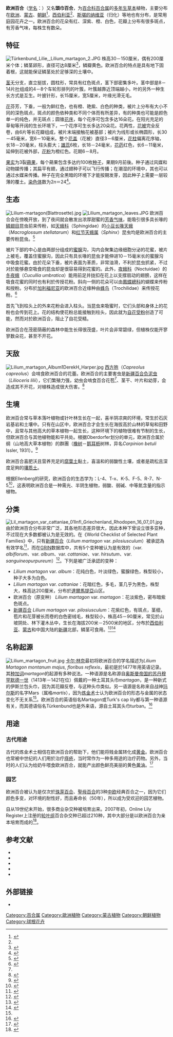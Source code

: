 {{Speciesbox
| status = 
| status_system = 
| image = Türkenbund Lilie, Lilium martagon.JPG
| image_width = 280px
| image_caption = 攝於[[奧地利|奧地利]][[多恩比恩|多恩比恩]]海拔1,456米的[[施陶芬山|施陶芬山]]腳下的欧洲百合（''L. m.'' var. ''martagon''）
| genus = Lilium sect. Martagon
| species = martagon
| authority = [[卡尔·林奈|L.]]
| subdivision_ranks = [[变种|变种]]
| subdivision =
<center>[[#分类|参见本文]]。</center>
}}

'''欧洲百合'''（[[学名|学名]]：{{lang|la|''Lilium martagon''}}）又名'''頭巾百合'''，为[[百合科|百合科]][[百合属|百合属]]的[[多年生|多年生]][[草本|草本]]植物，主要分布在[[欧洲|欧洲]]、[[蒙古|蒙古]]、[[朝鲜|朝鲜]]<ref>{{cite web| url =http://www.bioinfo.cn/db05/KmzwSpecies.php?action=view&id=25266| title =欧洲百合| work =《中国高等植物数据库全库》| publisher =中国科学院微生物研究所| author =昆明植物研究所| accessdate =2009-04-27| language =zh-cn| deadurl =yes| archiveurl =https://web.archive.org/web/20160305080847/http://www.bioinfo.cn/db05/KmzwSpecies.php?action=view&id=25266| archivedate =2016-03-05}}</ref>，[[西伯利亚|西伯利亚]]<ref name="cvh156"/>、[[斯堪的纳维亚|斯堪的纳维亚]]（归化）等地也有分布，是常用庭园花卉之一。欧洲百合的花朵有红、深紫、橙、白色，花瓣上分布有很多斑点，有芳香气味，每株生有数朵。

== 特征 ==
[[File:Türkenbund_Lilie,_Lilium_martagon_2.JPG|thumb]]
株高30－150厘米，偶有200厘米个体；鳞茎卵形，直径可达8厘米<ref name="SJS" >{{cite book |author=Simon, Jelitto, Schacht |title= Die Freiland – Schmuckstauden |year=1990|publisher=Ulmer |language=de|isbn=3-8001-6378-0 |pages=567|series=2 |accessdate= 2010年4月26日}}</ref>，鳞瓣黄色。欧洲百合的特点是具有地下固着根，这就能保证鳞茎处於足够深的土壤中。

[[茎|茎]]无分支，直立挺拔，圆柱形，常具有红色斑点，茎下部密集多叶。茎中部是8－14片[[叶|叶]]组成的4－8个车轮形排列的叶簇，叶簇越靠近顶端越小，叶的另外一种生长方式是互生。叶披针形，长15厘米，宽5厘米，叶缘光滑无毛。

[[花|花]]芬芳，下垂，一般为鲜红色，也有橙、艳紫、白色的种类，被片上分布有大小不同的深色斑点，斑点的颜色依种类和不同个体而有所差异，有的种类也可能是颜色单一的纯色，并无斑点；圆锥[[花序|花序]]，每个花序可包含多达16朵花。在阳光充足的草甸等开阔的生长环境下，一个花序可生长多达20朵花。花两性，[[花被|花被]]完全反卷，由6片等长花瓣组成，被片末端接触花被基部；被片为线形或长椭圆形，长30－45毫米，宽6－10毫米。整个[[花盖|花盖]]（花被）直径3－6厘米，[[花柱|花柱]]偏离花序轴，长18－20毫米，柱头膨大；[[雄蕊|雄蕊]]6枚，长18－24毫米，[[花药|花药]]红色，长6－11毫米，延伸到花被外部，[[花粉|花粉]]为橙红色。花期6－8月。

[[果实|果实]]为3裂[[蒴果|蒴果]]，每个蒴果包含多达约100枚[[种子|种子]]，果期9月前後。种子通过风媒和动物媒传播；其扁平有翅，通过翅种子可以飞行传播；在潮湿的环境中，其也可以通过水媒来传播。种子在完全黑暗的环境下才能按期发芽，因此种子上需要一层较薄的覆土。[[染色体|染色体]]数为2''n''＝24<ref name="Oberdorfer">{{cite book |author=Erich Oberdorfer |title=Pflanzensoziologische Exkursionsflora |year=2001|publisher=Ulmer|location=Stuttgart|edition=8 |language=de|isbn=3-8001-3131-5|accessdate= 2010年4月26日}}</ref>。

== 生态 ==
[[File:Lilium-martagon(Blattrosette).jpg|thumb]]
[[File:Lilium_martagon_leaves.JPG|thumb]]
欧洲百合会在傍晚开放，到了夜间就会散发出浓厚甜蜜的[[香味|芳香气味]]，能吸引很多具长喙的[[鳞翅目|鳞翅目]]昆虫前来传粉，如[[天蛾科|天蛾科]]（Sphingidae）的[[小豆长喙天蛾|小豆长喙天蛾]]（''Macroglossum stellatarum''）和[[红节天蛾属|红节天蛾属]]（''Sphinx''）昆虫均是欧洲百合的主要传粉昆虫。<ref name="Hess">{{cite book |author=Dieter Heß |title=Alpenblumen: Erkennen, Verstehen, Schützen|year=2001|publisher=Verlag Eugen Ulmer| location=Stuttgart |language=de|isbn=3-8001-3243-5|accessdate= 2010年4月26日}}</ref>

被片下部的中心是由两部分组成的[[蜜腺|蜜腺]]沟，沟内会聚集边缘细胞分泌的花蜜，被片上被毛，覆盖住蜜腺沟，因此只有具长喙的昆虫才能伸进10－15毫米长的蜜腺沟中吸食花蜜。由於花朵下垂，被片表面为革质，非常油滑，不利於昆虫抓紧，不过对於能够悬空吸食的昆虫却是很容易得到花蜜的。此外，[[夜蛾科|夜蛾科]]（Noctuidae）的[[冬夜蛾|冬夜蛾]]（''Cucullia umbratica''）能用前足并拢扣在花上以支撑扇动的翅膀，这样在吸食花蜜的同时也有利於传授花粉。斜向一侧的花朵可以由[[鳳蝶總科|鳳蝶總科]]的蝴蝶来传粉和授粉。分布於[[加利福尼亚|加利福尼亚]]的欧洲百合近缘种由[[蜂鸟|蜂鸟]]（Trochilidae）来传授花粉。<ref name="Duell">{{cite book |author=Ruprecht Düll|coauthors=Herfried Kutzelnigg |title=Taschenlexikon der Pflanzen Deutschlands |year=2005|language=de|isbn=3-494-01397-7|accessdate= 2010年4月26日}}</ref>

首先飞到柱头上的外来花粉会进入柱头。当昆虫来吸蜜时，它们头部和身体上的花粉也会传到花上。花的结构使花粉总能接触到柱头，因此就为[[自花受粉|自花受粉]]创造了可能，然而对於欧洲百合，{{link-en|植物自交不亲和性|Self-incompatibility in plants}}阻止了自花受精。

欧洲百合在茂密荫蔽的森林中能生长得很茂盛，叶片会非常碧绿，但植株仅能开寥寥数朵花，甚至不开花。

== 天敌 ==
[[File:Lilium_martagon_Album1DerekH_Harper.jpg|thumb]]
[[西方狍|西方狍]]（''Capreolus capreolus''）会啃食欧洲百合的花蕾。欧洲百合的主要害虫是[[新疆百合负泥虫|新疆百合负泥虫]]（''Lilioceris lilii''），它们繁殖力强，幼虫会啃食百合花苞<ref name="Duell" />、茎干、叶片和幼芽，会造成其不开花，对植株造成很大伤害。<ref>{{cite web|url=http://news.china-flower.com/paper/papernewsinfo.asp?n_id=207894|title=警惕百合负泥虫的危害|publisher=中国花卉报|date=2009-05-15|accessdate=2010-04-26|language=zh-cn}}{{Dead link|date=2019年11月 |bot=InternetArchiveBot |fix-attempted=yes }}</ref>

== 生境 ==
欧洲百合常与草本落叶植物或针叶林生长在一起，喜半阴凉爽的环境，常生於石灰岩基岩和土壤中。只有在山区中，欧洲百合才会生长在海拔高於山林的草甸和田野中，且常与其他高大的草本植物一起生长，这种环境下的植物很难有节制的生长，但欧洲百合与其他植物能和平共处。根据Oberdorfer划分的{{link-en|植物社会学|Phytosociology}}单元，欧洲百合属於{{lang|la|''Betulo-Adenostyletea'' (et. Br.-Bl. Tx. 1943)}}纲（山地高大草本植物）的{{lang|la|''Carpinion betuli'' (Oberd., 1953)}}群團（[[橡树|橡树]]－[[鹅耳枥|鹅耳枥]]树林，异名''Carpinion betuli'' Issler, 1931）。<ref>{{cite book |author=Werner Rothmaler |title=Exkursionsflora von Deutschland Gefäßpflanzen: Grundband|edition=18|publisher=Spektrum Akademischer Verlag |year=2002|pages=504|language=de|isbn=3-8274-1359-1|accessdate= 2010年4月26日}}</ref>

欧洲百合喜肥沃且营养充足的[[腐葉土|腐葉土]]黏土，喜溫和的弱酸性土壤，或者是疏松且深度足夠的[[壤质土|壤质土]]。

根据Ellenberg的研究，欧洲百合的生态学{{link-de|植物指示值|Zeigerwerte nach Ellenberg}}为：L-4、T-x、K-5、F-5、R-7、N-5<ref>{{cite web |url=http://www.uni-jena.de/data/unijena_/faculties/bio_pharm/inst_oeko/ag_plant/Kap_10.pdf |title=Vorlesungsscript |publisher=Uni Jena |accessdate=2009-04-27 |language=de |deadurl=yes |archiveurl=https://web.archive.org/web/20090916155838/http://www.uni-jena.de/data/unijena_/faculties/bio_pharm/inst_oeko/ag_plant/Kap_10.pdf |archivedate=2009-09-16 }}</ref>，这表明欧洲百合是一种需光、半阴生植物，弱酸、弱碱、中等氮含量的指示植物。

== 分类 ==
[[File:Lil_martagon_var_cattaniae_01Infl_Griechenland_Rhodopen_16_07_01.jpg|thumb]]
由於欧洲百合分布非常广泛，其各地形态差异很大，因此本种下曾设立很多亚种，不过现在大多数都被认为是无效的。在《World Checklist of Selected Plant Families》中，只有[[新疆百合|新疆百合]]（''Lilium martagon'' var. ''pilosiusculum''）被承認為有效学名<ref>{{cite web | url = http://www.kew.org/wcsp/ | title = World Checklist of Liliaceae | work =World Checklist of Selected Plant Families  | publisher = The Board of Trustees of the Royal Botanic Gardens, Kew | author = Govaerts, R., Dransfield, J., Zona, S. F, Hodel, D. R. & Henderson, A. | accessdate = 2009-04-27| language=en}}</ref>，而在[[GRIN|GRIN]]数据库中，共有5个变种被认为是有效的（var. ''albiflorum''、var. ''album''、var. ''cattaniae''、var. ''hirsutum''、var. ''sanguineopurpureum''）<ref>{{cite web | url = http://www.ars-grin.gov/cgi-bin/npgs/html/taxon.pl?22185 | title = ''Lilium martagon'' | author = [[GRIN|GRIN]] Taxonomy for Plants | publisher = [[美国农业部|USDA]], ARS, National Genetic Resources Program, National Germplasm Resources Laboratory, Beltsville, Maryland | accessdate = 2009-04-27 | language = en | archive-date = 2012-11-02 | archive-url = https://web.archive.org/web/20121102053551/http://www.ars-grin.gov/cgi-bin/npgs/html/taxon.pl?22185 | dead-url = no }}</ref>。下列是被广泛承認的变种：
* ''Lilium martagon'' var. ''album''：花纯白色，叶淡绿色，蜜腺绿色，株型较小，种子大多为白色。
* ''Lilium martagon'' var. ''cattaniae''：花暗红色，多毛，茎几乎为黑色，株型大，株高达200厘米，分布於[[達爾馬提亞|達爾馬提亞]]山区。
* 欧洲百合（原变种） ''Lilium martagon'' var. ''martagon''：花淡紫色，密布暗紫色斑点。
* [[新疆百合|新疆百合]] ''Lilium martagon'' var. ''pilosiusculum''：花紫红色，有斑点，茎细，苞片和花芽被长而卷的白色密绒毛，株型较小，株高45－90厘米，常见於山坡阴处、林下灌木丛中，生长在海拔200米－2500米的地区，分布於[[西伯利亚|西伯利亚]]、[[蒙古|蒙古]]和中国大陆的[[新疆|新疆]]北部，鳞茎可食用。<ref name="cvh156">{{cite book|editor=[[吴征镒|吴征镒]]、洪德元|title=中国植物志 第14卷|url=http://www.cvh.org.cn/zhiwuzhi/page/14/156a.pdf|year=1980|publisher=科学出版社|location=北京|language=zh-cn|pages=156|accessdate=2010年4月26日}}{{dead link|date=2018年1月 |bot=InternetArchiveBot |fix-attempted=yes }}</ref><ref>{{cite web| url =http://www.bioinfo.cn/db05/KmzwSpecies.php?action=view&id=12440| title =新疆百合（变种）| work =《中国高等植物数据库全库》| publisher =中国科学院微生物研究所| author =昆明植物研究所| accessdate =2009-02-25| language =zh-cn| archive-date =2018-06-28| archive-url =https://web.archive.org/web/20180628204035/http://www.bioinfo.cn/db05/KmzwSpecies.php?action=view| dead-url =yes}}</ref>

== 名称起源 ==
[[File:Lilium_martagon_fruit.jpg|thumb]]
[[卡尔·林奈|卡尔·林奈]]最初将欧洲百合的学名描述为''Lilium Martagon montanum majus, floribus reflexis''，最初是於1477年用英语记录。其[[种加词|种加词]]''martagon''的起源有多种说法。一种语源是名称源自[[穆罕默德一世_(奥斯曼帝国)|奥斯曼帝国的苏丹穆罕默德一世]]（1413年－1421在位）佩戴的一种土耳其头巾''martagan''，是一种新式的伊斯兰包头巾，因为其花瓣反卷，与这种头巾类似。另一语源是名称来自战神[[玛尔斯|玛尔斯]]的名字Mars（属格''martis''），因为[[炼金术|炼金术]]士认为欧洲百合的形态与金属的状态变化不无关系<ref name="Hess" />。欧洲百合的英语俗名Martagon或Turk's cap lily都与第一种语源有关，而其德语俗名Türkenbund也是外来语，源自土耳其头巾turban。<ref name="Genaust">{{cite book|author=Helmut Genaust|title=Etymologisches Wörterbuch der botanischen Pflanzennamen|location=Basel|publisher=Birkhäuser|edition=3|year=1996|language=de|isbn=3-937872-16-7|accessdate= 2010年4月26日}}</ref>

== 用途 ==
=== 古代用途 ===
古代的炼金术士相信在欧洲百合的帮助下，他们能将贱金属转化成[[黄金|黄金]]。欧洲百合也常被中世纪的人们用於治疗[[痔疮|痔疮]]，当时常作为一种多用途的治疗药物。另外，当时的人们认为给奶牛喂食欧洲百合，就能产出颜色鲜亮美丽的黄色[[黄油|黄油]]。<ref name="Wendelberger">{{cite book |author=Elfrune Wendelberger |title=Alpenpflanzen – Blumen, Gräser, Zwergsträucher|location=München|publisher=BLV Intensivführer|year=1984|language=de|isbn=3-7632-2975-2|accessdate= 2010年4月26日}}</ref>

=== 园艺 ===
欧洲百合被认为是仅次於[[珠芽百合|珠芽百合]]、[[聖母百合|聖母百合]]的3种[[中欧|中欧]]经典百合之一，因为它们颜色多变，对环境的耐性好，而且寿命长（50年），所以成为受欢迎的园艺植物。

自从19世纪末开始，很多商业杂交种被培育出来。2007年初，Online Lily Register上注册的[[轮叶组|轮叶组]]百合杂交种已超过210种，其中大部分是以欧洲百合为亲本培育而成的<ref>{{cite web | url =http://www.lilyregister.com/register/list_div.php?id=2 | title =Division II, Martagon hybrids | author =The Lily Gallery | publisher =The Online Lily Register | accessdate =2009-04-27 | language =en }}{{dead link|date=2018年1月 |bot=InternetArchiveBot |fix-attempted=yes }}</ref>。

== 参考文献 ==
{{reflist}}
* {{cite book|author=Xaver Finkenzeller|title=Alpenblumen|location=München|publisher=Ulmer Eugen Verlag|edition=2|language=de|isbn=3-576-11482-3|accessdate= 2010年4月26日|date=2003年3月}}
* {{cite book|author=Dankwart Seidel|title=Blumen: Treffsicher bestimmen mit dem 3er-Check|location=München|publisher=BLV Verlagsgesellschaft mbH|edition=2|year=2001|language=de|isbn=3-405-15766-8|accessdate=2010年4月26日}}
* {{cite book|author=Michael Jefferson-Brown|title=Lilien|location=München|publisher=Christian-Verl.|year=2004|language=de|isbn=3-88472-627-7|accessdate= 2010年4月26日}}
* {{cite book|author=Edward A. McRae|title=Lilies: A Guide for Growers and Collectors|url=https://archive.org/details/liliesguideforgr0000mcra|location=[[波特兰_(俄勒冈州)|Portland, OR]]|publisher=Timber Press|year=1998|language=en|isbn=0-88192-410-5|accessdate= 2010年4月26日}}
* {{cite book|author=Peter H. Davis|title=Flora of Turkey and the East Aegean Islands|location=Edinburgh|publisher=University Press|language=en|isbn=978-0748614097|accessdate=2010年4月26日|date=2001年2月}}

== 外部链接 ==
{{commons|Lilium martagon}}
{{Wikispecies|Lilium martagon}}
* {{zh-hans}}{{CVH|Lilium martagon}}
{{Taxonbar|from=Q156363}}

[[Category:百合属|Category:百合属]]
[[Category:歐洲植物|Category:歐洲植物]]
[[Category:蒙古植物|Category:蒙古植物]]
[[Category:朝鲜植物|Category:朝鲜植物]]
[[Category:球根花卉|Category:球根花卉]]